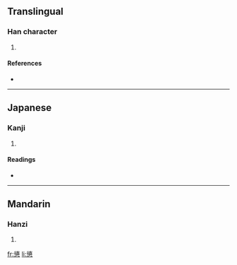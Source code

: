 ==Translingual==

===Han character===
{{Han char|rn=61|rad=心|as=11|sn=15|four=|canj=竹女心 (HVP), X竹女心 (XHVP)}}

# {{defn|Han|sort=心11}}

====References====
* {{Han ref|kx=0401.320|dkj=11174|hdz=42343.090|uh=6184|ud=24964}}

----

==Japanese==

===Kanji===
{{ja-kanji|grade=|rs=心11}}

# {{defn|Japanese|sort=心11}}

====Readings====
* {{ja-readings|on=[[ち]] (chi)|kun=[[ほどこす]] (hodokosu)}}

----

==Mandarin==

===Hanzi===
{{cmn-hanzi|pin=[[zhì]] ([[zhi4]])|wg=chih<sup>4</sup>}}

# {{defn|Mandarin|sort=心11}}

[[fr:憄]]
[[li:憄]]